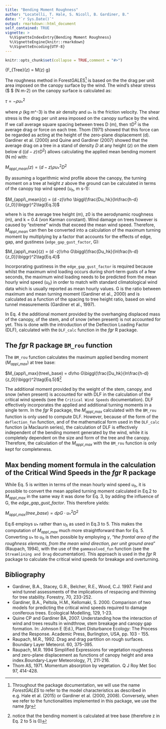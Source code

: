 ```yaml
---
title: "Bending Moment Roughness"
author: "Locatelli, T. Hale, S. Nicoll, B. Gardiner, B."
date: "`r Sys.Date()`"
output: rmarkdown::html_document
self_contained: TRUE
vignette: >
  %\VignetteIndexEntry{Bending Moment Roughness}
  %\VignetteEngine{knitr::rmarkdown}
  %\VignetteEncoding{UTF-8}
---
```


```r
knitr::opts_chunk$set(collapse = TRUE,comment = "#>")
```

\{F_{Tree}(z) = M(z) \cdot g}


The roughness method in ForestGALES^[Throughout the package documentation, we will use the name *ForestGALES* to refer to the model characteristics as described in e.g. Hale et al. (2015) or Gardiner et al. (2000, 2008). Conversely, when we refer to the functionalities implemented in this package, we use the name *fgr*] is based on the the drag per unit area imposed on the canopy surface by the wind. The wind's shear stress ($ \tau $ (N m-2) on the canopy surface is calculated as:

$\tau = - \rho u_{*}^2\tag{Eq.1}$

where $\rho$ (kg m^-3) is the air density and $u_*$ is the friction velocity. The shear stress is the drag per unit area imposed on the canopy surface
by the wind. If we call average square spacing between trees D (m), then $\tau D^2$ is the average drag or force on each tree. Thom (1971) showed that this force can be regarded as acting at the height of the zero-plane displacement (d). Gardiner et al. (2000) and Quine and Gardiner (2007) showed that the average drag on a tree in a stand of density *D* at any height (z) on the stem below d ($(d-z)\tau D^2$) allows calculating the applied mean bending moment (N m) with: 

$M_{appl\_mean}(z) = (d -z)\rho u_*^2D^2\tag{Eq.2}$ 


By assuming a logarithmic wind profile above the canopy, the turning moment on a tree at height *z* above the ground can be calculated in terms of the canopy top wind speed ($u_h$, m s-1):

$M_{appl\_mean}(z) = (d -z)\rho \biggl(\frac{Du_hk}{ln\frac{h-d}{z_0}}\biggr)^2\tag{Eq.3}$

where h is the average tree height (m), z0 is the aerodynamic roughness (m), and k = 0.4 (von Karman constant). Wind damage on trees however is caused by "extreme" winds that exceed the mean wind speed. Therefore, $M_{appl\_mean}$ can then be converted into a calculation of the maximum turning moment by multiplying by a factor that accounts for the effects of edge, gap, and gustiness (`edge_gap_gust_factor`, G):

$M_{appl\_max}(z) = (d -z)\rho G\biggl(\frac{Du_hk}{ln\frac{h-d}{z_0}}\biggr)^2\tag{Eq.4}$

Incorporating gustiness in the `edge_gap_gust_factor` is required because whilst the maximum wind loading occurs during short-term gusts of a few seconds, the maximum wind loading needs to be predicted from the mean hourly wind speed ($u_h$) in order to match with standard climatological wind data which is usually reported as mean hourly values. G is the ratio between maximum and mean turning moment (Gardiner et al., 2000) and is calculated as a function of the spacing to tree height ratio, based on wind tunnel measurements (Gardiner et al., 1997).

In Eq. 4 the additional moment provided by the overhanging displaced mass of the canopy, of the stem, and of snow (when present) is not accounted for yet. This is done with the introduction of the Deflection Loading Factor (DLF), calculated with the `DLF_calc` function in the *fgr* R package. 

## The *fgr* R package `BM_rou` function

The `BM_rou` function calculates the maximum applied bending moment ($M_{appl\_max}$) at tree base:  

$M_{appl\_max}(tree\_base) = d\rho G\biggl(\frac{Du_hk}{ln\frac{h-d}{z_0}}\biggr)^2\tag{Eq.5}$^[notice that the bending moment is calculated at tree base (therefore z in Eq. 2 to 5 is 0)]

The additional moment provided by the weight of the stem, canopy, and snow (when present) is accounted for with DLF in the calculation of the critical wind speeds (see the `Critical Wind Speeds` documentation). DLF effectively incorporates the applied and additional turning moments in a single term. In the *fgr* R package, the $M_{appl\_max}$ calculated with the `BM_rou` function is only used to compute DLF. However, because of the form of the `deflection_fun` function, and of the mathematical form used in the `DLF_calc` function (a Maclaurin series), the calculation of DLF is effectively independent of the bending moment generated by the wind, while it is completely dependent on the size and form of the tree and the canopy. Therefore, the calculation of the $M_{appl\_max}$ with the `BM_rou` function is only kept for completeness.

## Max bending moment formula in the calculation of the Critical Wind Speeds in the *fgr* R package 

While Eq. 5 is written in terms of the mean hourly wind speed $u_h$, it is possible to convert the mean applied turning moment calculated in Eq.2 to $M_{appl\_max}$ in the same way it was done for Eq. 3, by adding the influence of G, the *edge_gap_gust_factor*. This therefore yields:

$M_{appl\_max}(tree\_base) = d\rho G\cdot u_*^2D^2\tag{Eq.6}$

Eq.6 employs $u_*$ rather than $u_h$ as used in Eq.3 to 5. This makes the computation of $M_{appl\_max}$ much more straightforward than for Eq. 5. Converting $u_*$ to $u_h$ is then possible by employing $\gamma$, "*the frontal area of the roughness elements, from the mean wind direction, per unit ground area*" (Raupach, 1994), with the use of the `gammasolved_fun` function (see the `Streamlining and Drag` documentation). This approach is used in the *fgr* R package to calculate the critical wind speeds for breakage and overturning.


## Bibliography
- Gardiner, B.A., Stacey, G.R., Belcher, R.E., Wood, C.J. 1997. Field and wind tunnel assessments of the implications of respacing and thinning for tree stability. Forestry, 70, 233-252.
- Gardiner, B.A., Peltola, H.M., Kellomaki, S. 2000. Comparison of two models for predicting the critical wind speeds required to damage coniferous trees. Ecological Modelling, 129, 1-23.
- Quine CP and Gardiner BA, 2007. Understanding how the interaction of wind and trees results in windthrow, stem breakage and canopy gap formation. In: Johnson E (Ed.), Plant Disturbance Ecology: The Process and the Response. Academic Press, Burlington, USA, pp. 103 - 155.
- Raupach, M.R., 1992. Drag and drag partition on rough surfaces. Boundary Layer Meteorol. 60, 375–395.
- Raupach, M.R. 1994 Simplified Expressions for vegetation roughness and zero-plane displacement as functions of canopy height and area index.Boundary-Layer Meteorology, 71, 211-216.
- Thom AS, 1971. Momentum absorption by vegetation. Q J Roy Met Soc 97, 414-428.
